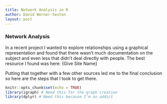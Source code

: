 ```yaml
---
title: Network Analysis in R
author: David Werner-Sexton
layout: post
---
```


### Network Analysis

In a recent project I wanted to explore relationships using a graphical representation and found that there wasn't much documentation on the subject and even less that didn't deal directly with people. The best resource I found was here: {Give Site Name}

Putting that together with a few other sources led me to the final conclusion so here are the steps that I took to get there. 


```r
knitr::opts_chunk$set(echo = TRUE)
library(igraph) # Need this for the graph creation
library(dplyr) # Need this because I'm an addict
```